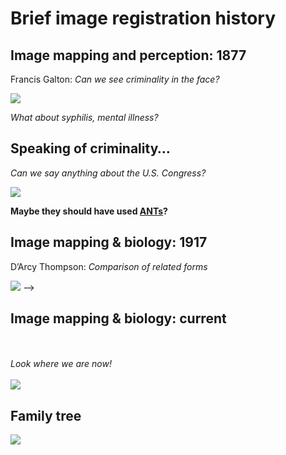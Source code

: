 # Brief image registration history

## Image mapping and perception: 1877

Francis Galton: _Can we see criminality in the face?_

![](./figures/galton.png)

_What about syphilis, mental illness?_

<!--
Notes:
* Use of "composite portraiture" and what he called "eugenics"
* Can we see criminality, mental illness, syphilis, and others in facial features?
* Despite the obvious prejudices driving his research, he was a pioneer.
-->

<!--

##

![](./background/figures/FrancisGalton2.jpg)
-->

<!--
Notes:
* Another example where he has manually categorized facial features and try to combine them
* Did not find much---composite tends to blend away to normality.
-->

##  Speaking of criminality...

_Can we say anything about the U.S. Congress?_

![](./background/figures/congressPersons.png)

__Maybe they should have used [ANTs](https://github.com/ntustison/CongressionalFaceTemplates)?__

<!--
Notes:
-->

##  Image mapping & biology:  1917

D'Arcy Thompson: _Comparison of related forms_

![](./figures/dthompson.png)
-->

<!--
Notes:
* Book: On Growth and Form
* Descriptive not susceptible to hypothesis testing
* "This book of mine has little need of preface, for indeed it is 'all preface' from beginning to end."
-->

## Image mapping & biology: current
<BR><BR>
_Look where we are now!_
<BR><BR>
![](./background/figures/r16xr85.png)


## Family tree

![](./figures/lineage.jpg)


<!--
References: @Horn1981, @Gee1993, @Grenander1993, @Thompson2001, @Miller2002, @Shen2002, @Arnold2014, @Thirion1998, @Rueckert1999, @Fischl2012, @Ashburner2012
-->

